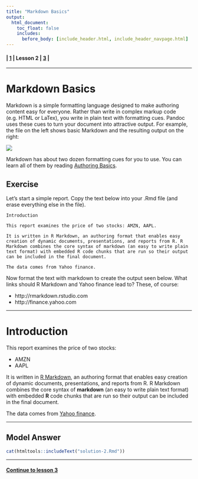 ```yaml
---
title: "Markdown Basics"
output:
  html_document:
    toc_float: false
    includes:
      before_body: [include_header.html, include_header_navpage.html]
---
```

#### | **[ 1 ](lesson-1.html)** | Lesson 2 | **[ 3 ](lesson-3.html)** |
***

# Markdown Basics

Markdown is a simple formatting language designed to make authoring content easy for everyone. Rather than write in complex markup code (e.g. HTML or LaTex), you write in plain text with formatting cues. Pandoc uses these cues to turn your document into attractive output. For example, the file on the left shows basic Markdown and the resulting output on the right:

![](lesson-images/quicktourExample.png)

Markdown has about two dozen formatting cues for you to use. You can learn all of them by reading [Authoring Basics](http://rmarkdown.rstudio.com/authoring_basics.html).

## Exercise

Let's start a simple report. Copy the text below into your .Rmd file (and erase everything else in the file).

```
Introduction

This report examines the price of two stocks: AMZN, AAPL.

It is written in R Markdown, an authoring format that enables easy creation of dynamic documents, presentations, and reports from R. R Markdown combines the core syntax of markdown (an easy to write plain text format) with embedded R code chunks that are run so their output can be included in the final document.

The data comes from Yahoo finance.
```

Now format the text with markdown to create the output seen below. What links should R Markdown and Yahoo finance lead to? These, of course:

* http://rmarkdown.rstudio.com
* http://finance.yahoo.com

***

# Introduction

This report examines the price of two stocks:

* AMZN
* AAPL

It is written in [R Markdown](http://rmarkdown.rstudio.com), an authoring format that enables easy creation of dynamic documents, presentations, and reports from R. R Markdown combines the core syntax of **markdown** (an easy to write plain text format) with embedded **R** code chunks that are run so their output can be included in the final document.

The data comes from [Yahoo finance](http://finance.yahoo.com).

***

## Model Answer

```r
cat(htmltools::includeText("solution-2.Rmd"))
```
***
#### [Continue to lesson 3](lesson-3.html)
